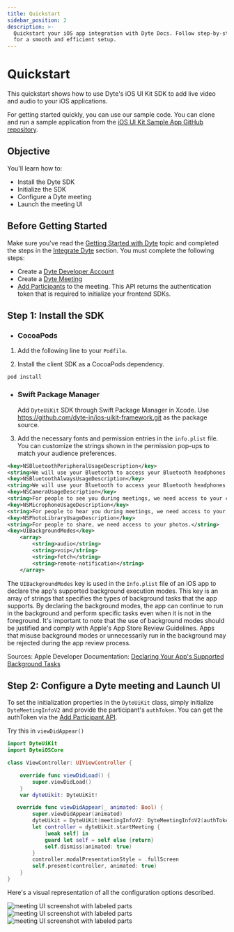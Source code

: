 ```yaml
---
title: Quickstart
sidebar_position: 2
description: >-
  Quickstart your iOS app integration with Dyte Docs. Follow step-by-step guides
  for a smooth and efficient setup.
---
```



# Quickstart

This quickstart shows how to use Dyte's iOS UI Kit SDK to add live video and
audio to your iOS applications.

For getting started quickly, you can use our sample code. You can clone and run
a sample application from the
[iOS UI Kit Sample App GitHub repository](https://github.com/dyte-io/ios-samples/tree/main/DyteSwiftUI-UiKit).

## Objective

You'll learn how to:

- Install the Dyte SDK
- Initialize the SDK
- Configure a Dyte meeting
- Launch the meeting UI

## Before Getting Started

Make sure you've read the
[Getting Started with Dyte](/getting-started) topic and
completed the steps in the
[Integrate Dyte](/getting-started#integrate-dyte) section.
You must complete the following steps:

- Create a [Dyte Developer Account](https://dev.dyte.io/)
- Create a
  [Dyte Meeting](/api/?v=v2#/operations/create_meeting)
- [Add Participants](/api/?v=v2#/operations/add_participant)
  to the meeting. This API returns the authentication token that is required to initialize your frontend SDKs.

## Step 1: Install the SDK

- ### **CocoaPods**

1. Add the following line to your `Podfile`.

<CocoaPodInstallation pkg="DyteUiKit" path="9/b/8/DyteUiKit" />

2. Install the client SDK as a CocoaPods dependency.

```shell
pod install
```

- ### **Swift Package Manager**
  Add `DyteUiKit` SDK through Swift Package Manager in Xcode. Use https://github.com/dyte-in/ios-uikit-framework.git as the package source.

3. Add the necessary fonts and permission entries in the `info.plist` file. You can customize the strings shown in the permission pop-ups to match your audience preferences.

```xml
<key>NSBluetoothPeripheralUsageDescription</key>
<string>We will use your Bluetooth to access your Bluetooth headphones.</string>
<key>NSBluetoothAlwaysUsageDescription</key>
<string>We will use your Bluetooth to access your Bluetooth headphones.</string>
<key>NSCameraUsageDescription</key>
<string>For people to see you during meetings, we need access to your camera.</string>
<key>NSMicrophoneUsageDescription</key>
<string>For people to hear you during meetings, we need access to your microphone.</string>
<key>NSPhotoLibraryUsageDescription</key>
<string>For people to share, we need access to your photos.</string>
<key>UIBackgroundModes</key>
	<array>
		<string>audio</string>
		<string>voip</string>
		<string>fetch</string>
		<string>remote-notification</string>
	</array>
```

The `UIBackgroundModes` key is used in the `Info.plist` file of an iOS app to declare the app's supported background execution modes. This key is an array of strings that specifies the types of background tasks that the app supports. By declaring the background modes, the app can continue to run in the background and perform specific tasks even when it is not in the foreground.
It's important to note that the use of background modes should be justified and comply with Apple's App Store Review Guidelines. Apps that misuse background modes or unnecessarily run in the background may be rejected during the app review process.

Sources: Apple Developer Documentation: [Declaring Your App's Supported Background Tasks](https://developer.apple.com/documentation/bundleresources/information_property_list/uibackgroundmodes)

## Step 2: Configure a Dyte meeting and Launch UI

To set the initialization properties in the `DyteUiKit` class, simply initialize `DyteMeetingInfoV2` and provide the participant's `authToken`. You can get the authToken via the [Add Participant API](/api/#/operations/add_participant).

Try this in `viewDidAppear()`

```swift
import DyteUiKit
import DyteiOSCore

class ViewController: UIViewController {

    override func viewDidLoad() {
        super.viewDidLoad()
    }
    var dyteUikit: DyteUiKit!

   override func viewDidAppear(_ animated: Bool) {
        super.viewDidAppear(animated)
        dyteUikit = DyteUiKit(meetingInfoV2: DyteMeetingInfoV2(authToken: authToken, enableAudio: true, enableVideo: true, baseUrl: Constants.BASE_URL))
        let controller = dyteUikit.startMeeting {
            [weak self] in
            guard let self = self else {return}
            self.dismiss(animated: true)
        }
        controller.modalPresentationStyle = .fullScreen
        self.present(controller, animated: true)
    }
}
```

Here's a visual representation of all the configuration options described.

![meeting UI screenshot with labeled parts](/static/ios/meeting-setup.png)
![meeting UI screenshot with labeled parts](/static/ios/meeting.png)
![meeting UI screenshot with labeled parts](/static/ios/meeting-options.png)

<head>
  <title>iOS Quickstart</title>
  <meta
    name="description"
    content="Quickstart your iOS app integration with Dyte Docs. Follow step-by-step guides for a smooth and efficient setup."
  />
</head>
